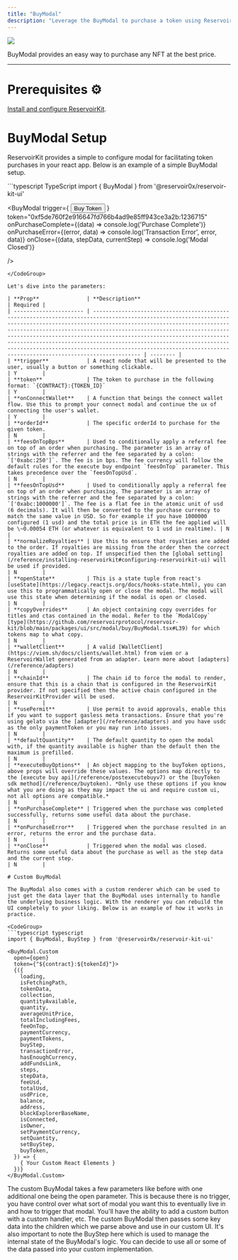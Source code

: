 ```yaml
---
title: "BuyModal"
description: "Leverage the BuyModal to purchase a token using ReservoirKit"
---
```


![](/images/reference/7a0c367-image.png)

BuyModal provides an easy way to purchase any NFT at the best price.

***

# Prerequisites ⚙️

[Install and configure ReservoirKit](/reference/installing-reservoirkit).

# BuyModal Setup

ReservoirKit provides a simple to configure modal for facilitating token purchases in your react app. Below is an example of a simple BuyModal setup.

<CodeGroup>
  ```typescript TypeScript
  import { BuyModal } from '@reservoir0x/reservoir-kit-ui'

  <BuyModal
    trigger={
      <button>
        Buy Token
      </button>
    }
    token="0xf5de760f2e916647fd766b4ad9e85ff943ce3a2b:1236715"
    onPurchaseComplete={(data) => console.log('Purchase Complete')}
    onPurchaseError={(error, data) => console.log('Transaction Error', error, data)}
    onClose={(data, stepData, currentStep) => console.log('Modal Closed')}

  />
  ```
</CodeGroup>

Let's dive into the parameters:

| **Prop**               | **Description**                                                                                                                                                                                                                                                                                                                                                                                                                                                                                                           | Required |
| ---------------------- | ------------------------------------------------------------------------------------------------------------------------------------------------------------------------------------------------------------------------------------------------------------------------------------------------------------------------------------------------------------------------------------------------------------------------------------------------------------------------------------------------------------------------- | -------- |
| **trigger**            | A react node that will be presented to the user, usually a button or something clickable.                                                                                                                                                                                                                                                                                                                                                                                                                                 | Y        |
| **token**              | The token to purchase in the following format: `{CONTRACT}:{TOKEN_ID}`                                                                                                                                                                                                                                                                                                                                                                                                                                                    | Y        |
| **onConnectWallet**    | A function that beings the connect wallet flow. Use this to prompt your connect modal and continue the ux of connecting the user's wallet.                                                                                                                                                                                                                                                                                                                                                                                | Y        |
| **orderId**            | The specific orderId to purchase for the given token.                                                                                                                                                                                                                                                                                                                                                                                                                                                                     | N        |
| **feesOnTopBps**       | Used to conditionally apply a referral fee on top of an order when purchasing. The parameter is an array of strings with the referrer and the fee separated by a colon: `['0xabc:250']`. The fee is in bps. The fee currency will follow the default rules for the execute buy endpoint `feesOnTop` parameter. This takes precedence over the `feesOnTopUsd`.                                                                                                                                                             | N        |
| **feesOnTopUsd**       | Used to conditionally apply a referral fee on top of an order when purchasing. The parameter is an array of strings with the referrer and the fee separated by a colon: `['0xabc:1000000']`. The fee is a flat fee in the atomic unit of usd (6 decimals). It will then be converted to the purchase currency to match the same value in USD. So for example if you have 1000000 configured (1 usd) and the total price is in ETH the fee applied will be \~0.00054 ETH (or whatever is equivalent to 1 usd in realtime). | N        |
| **normalizeRoyalties** | Use this to ensure that royalties are added to the order. If royalties are missing from the order then the correct royalties are added on top. If unspecified then the [global setting](/reference/installing-reservoirkit#configuring-reservoirkit-ui) will be used if provided.                                                                                                                                                                                                                                         | N        |
| **openState**          | This is a state tuple from react's [useState](https://legacy.reactjs.org/docs/hooks-state.html), you can use this to programmatically open or close the modal. The modal will use this state when determining if the modal is open or closed.                                                                                                                                                                                                                                                                             | N        |
| **copyOverrides**      | An object containing copy overrides for titles and ctas contained in the modal. Refer to the `ModalCopy` [type](https://github.com/reservoirprotocol/reservoir-kit/blob/main/packages/ui/src/modal/buy/BuyModal.tsx#L39) for which tokens map to what copy.                                                                                                                                                                                                                                                               | N        |
| **walletClient**       | A valid [WalletClient](https://viem.sh/docs/clients/wallet.html) from viem or a ReservoirWallet generated from an adapter. Learn more about [adapters](/reference/adapters)                                                                                                                                                                                                                                                                                                                                               | N        |
| **chainId**            | The chain id to force the modal to render, ensure that this is a chain that is configured in the ReservoirKit provider. If not specified then the active chain configured in the ReservoirKitProvider will be used.                                                                                                                                                                                                                                                                                                       | N        |
| **usePermit**          | Use permit to avoid approvals, enable this if you want to support gasless meta transactions. Ensure that you're using gelato via the [adapter](/reference/adapters) and you have usdc as the only paymentToken or you may run into issues.                                                                                                                                                                                                                                                                                | N        |
| **defaultQuantity**    | The default quantity to open the modal with, if the quantity available is higher than the default then the maximum is prefilled.                                                                                                                                                                                                                                                                                                                                                                                          | N        |
| **executeBuyOptions**  | An object mapping to the buyToken options, above props will override these values. The options map directly to the [execute buy api](/reference/postexecutebuyv7) or the [buyToken sdk method](/reference/buytoken). *Only use these options if you know what you are doing as they may impact the ui and require custom ui, not all options are compatible.*                                                                                                                                                             | N        |
| **onPurchaseComplete** | Triggered when the purchase was completed successfully, returns some useful data about the purchase.                                                                                                                                                                                                                                                                                                                                                                                                                      | N        |
| **onPurchaseError**    | Triggered when the purchase resulted in an error, returns the error and the purchase data.                                                                                                                                                                                                                                                                                                                                                                                                                                | N        |
| **onClose**            | Triggered when the modal was closed. Returns some useful data about the purchase as well as the step data and the current step.                                                                                                                                                                                                                                                                                                                                                                                           | N        |

# Custom BuyModal

The BuyModal also comes with a custom renderer which can be used to just get the data layer that the BuyModal uses internally to handle the underlying business logic. With the renderer you can rebuild the UI completely to your liking. Below is an example of how it works in practice.

<CodeGroup>
  ```typescript typescript
  import { BuyModal, BuyStep } from '@reservoir0x/reservoir-kit-ui'

  <BuyModal.Custom
    open={open}
    token={"${contract}:${tokenId}"}>
    {({
      loading,
      isFetchingPath,
      tokenData,
      collection,
      quantityAvailable,
      quantity,
      averageUnitPrice,
      totalIncludingFees,
      feeOnTop,
      paymentCurrency,
      paymentTokens,
      buyStep,
      transactionError,
      hasEnoughCurrency,
      addFundsLink,
      steps,
      stepData,
      feeUsd,
      totalUsd,
      usdPrice,
      balance,
      address,
      blockExplorerBaseName,
      isConnected,
      isOwner,
      setPaymentCurrency,
      setQuantity,
      setBuyStep,
      buyToken,
    }) => {
      { Your Custom React Elements }
    })}
  </BuyModal.Custom>
  ```
</CodeGroup>

The custom BuyModal takes a few parameters like before with one additional one being the open parameter. This is because there is no trigger, you have control over what sort of modal you want this to eventually live in and how to trigger that modal. You'll have the ability to add a custom button with a custom handler, etc. The custom BuyModal then passes some key data into the children which we parse above and use in our custom UI. It's also important to note the BuyStep here which is used to manage the internal state of the BuyModal's logic. You can decide to use all or some of the data passed into your custom implementation.

<Check />
